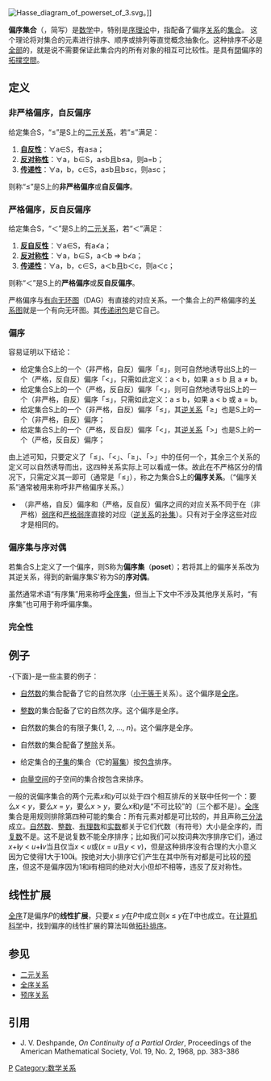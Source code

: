 {{Multiple issues|
{{Expert needed|subject=数学|time=2020-08-08T07:21:47+00:00}}
{{No footnotes|time=2020-08-08T07:21:47+00:00}}
{{Refimprove|time=2020-08-08T07:21:47+00:00}}
{{Citation style|time=2020-08-08T07:21:47+00:00}}
}}
{{NoteTA
|G1 = Math
}}
[[File:Hasse_diagram_of_powerset_of_3.svg|thumb]]。]]

'''偏序集合'''（{{lang-en|'''P'''artially '''o'''rdered set}}，简写{{lang|en|'''Poset'''}}）是[[数学|数学]]中，特别是[[序理论|序理论]]中，指配备了偏序[[关系_(数学)|关系]]的[[集合_(数学)|集合]]。
这个理论将对集合的元素进行排序、顺序或排列等直觉概念抽象化。这种排序不必是[[全序关系|全部]]的，就是说不需要保证此集合内的所有对象的相互可比较性。{{le|偏序空間|Partially ordered space}}是具有[[閉集|閉]]偏序的[[拓撲空間|拓撲空間]]。

== 定义 ==

===非严格偏序，自反偏序===
给定集合S，“≤”是S上的[[二元关系|二元关系]]，若“≤”满足：
#'''[[自反关系|自反性]]'''：∀a∈S，有a≤a；
#'''[[非对称关系|反对称性]]'''：∀a，b∈S，a≤b且b≤a，则a=b；
#'''[[传递关系|传递性]]'''：∀a，b，c∈S，a≤b且b≤c，则a≤c；
则称“≤”是S上的'''非严格偏序'''或'''自反偏序'''。

===严格偏序，反自反偏序===
给定集合S，“＜”是S上的[[二元关系|二元关系]]，若“＜”满足：
#'''[[自反关系#相关概念|反自反性]]'''：∀a∈S，有a≮a；
#'''[[反对称关系|反对称性]]'''：∀a，b∈S，a＜b ⇒ b≮a；
#'''[[传递关系|传递性]]'''：∀a，b，c∈S，a＜b且b＜c，则a＜c；
则称“＜”是S上的'''严格偏序'''或'''反自反偏序'''。

严格偏序与[[有向无环图|有向无环图]]（DAG）有直接的对应关系。一个集合上的严格偏序的[[关系图|关系图]]就是一个有向无环图。其[[传递闭包|传递闭包]]是它自己。

===偏序===
容易证明以下结论：
*给定集合S上的一个（非严格，自反）偏序「≤」，则可自然地诱导出S上的一个（严格，反自反）偏序「<」，只需如此定义：a < b，如果 a ≤ b 且 a ≠ b。
*给定集合S上的一个（严格，反自反）偏序「<」，则可自然地诱导出S上的一个（非严格，自反）偏序「≤」，只需如此定义：a ≤ b，如果 a < b 或 a = b。
*给定集合S上的一个（非严格，自反）偏序「≤」，其[[逆关系|逆关系]]「≥」也是S上的一个（非严格，自反）偏序；
*给定集合S上的一个（严格，反自反）偏序「<」，其[[逆关系|逆关系]]「>」也是S上的一个（严格，反自反）偏序；

由上述可知，只要定义了「≤」、「<」、「≥」、「>」中的任何一个，其余三个关系的定义可以自然诱导而出，这四种关系实际上可以看成一体。故此在不严格区分的情况下，只需定义其一即可（通常是「≤」），称之为集合S上的'''偏序关系'''。（“偏序关系”通常被用来称呼非严格偏序关系。）

*（非严格，自反）偏序和（严格，反自反）偏序之间的对应关系不同于在（非严格）[[严格弱序|弱序]]和[[严格弱序|严格弱序]]直接的对应（[[逆关系|逆关系]]的[[补集|补集]]）。只有对于全序这些对应才是相同的。

===偏序集与序对偶===
若集合S上定义了一个偏序，则S称为'''偏序集'''（'''poset'''）；若将其上的偏序关系改为其逆关系，得到的新偏序集S'称为S的'''序对偶'''。

虽然通常术语“有序集”用来称呼[[全序集合|全序集]]，但当上下文中不涉及其他序关系时，“有序集”也可用于称呼偏序集。

===完全性===
== 例子 ==

-{下面}-是一些主要的例子：

* [[自然数|自然数]]的集合配备了它的自然次序（[[不等式|小于等于]]关系）。这个偏序是[[全序关系|全序]]。

* [[整数|整数]]的集合配备了它的自然次序。这个偏序是全序。

* 自然数的集合的有限子集{1, 2, ..., ''n''}。这个偏序是全序。

* 自然数的集合配备了[[整除|整除]]关系。

* 给定集合的[[子集|子集]]的集合（它的[[幂集|幂集]]）按[[子集|包含]]排序。

* [[向量空间|向量空间]]的子空间的集合按包含来排序。

一般的说偏序集合的两个元素''x''和''y''可以处于四个相互排斥的关联中任何一个：要么''x'' < ''y''，要么''x'' = ''y''，要么''x'' > ''y''，要么''x''和''y''是“不可比较”的（三个都不是）。[[全序|全序]]集合是用规则排除第四种可能的集合：所有元素对都是可比较的，并且声称[[三分律|三分法]]成立。[[自然数|自然数]]、[[整数|整数]]、[[有理数|有理数]]和[[实数|实数]]都关于它们代数（有符号）大小是全序的，而[[复数_(数学)|复数]]不是。这不是说复数不能全序排序；比如我们可以按词典次序排序它们，通过''x''+'''i'''''y'' < ''u''+'''i'''''v''当且仅当''x'' < ''u''或(''x'' = ''u''且''y'' < ''v'')，但是这种排序没有合理的大小意义因为它使得1大于100'''i'''。按绝对大小排序它们产生在其中所有对都是可比较的[[预序|预序]]，但这不是偏序因为1和'''i'''有相同的绝对大小但却不相等，违反了反对称性。

== 线性扩展 ==

[[全序关系|全序]]''T''是偏序''P''的'''线性扩展'''，只要''x'' ≤ ''y''在''P''中成立则''x'' ≤ ''y''在''T''中也成立。在[[计算机科学|计算机科学]]中，找到偏序的线性扩展的算法叫做[[拓扑排序|拓扑排序]]。

== 参见 ==
* [[二元关系|二元关系]]
* [[全序关系|全序关系]]
* [[预序关系|预序关系]]

==引用==
* J. V. Deshpande, ''On Continuity of a Partial Order'', Proceedings of the American Mathematical Society, Vol. 19, No. 2, 1968, pp. 383-386

[[Category:序理论|P]]
[[Category:数学关系|Category:数学关系]]